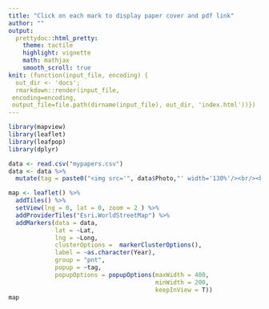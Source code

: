 ```yaml
---
title: "Click on each mark to display paper cover and pdf link"
author: ""
output:
  prettydoc::html_pretty:
    theme: tactile
    highlight: vignette
    math: mathjax
    smooth_scroll: true
knit: (function(input_file, encoding) {
  out_dir <- 'docs';
  rmarkdown::render(input_file,
 encoding=encoding,
 output_file=file.path(dirname(input_file), out_dir, 'index.html'))})
---
```


```r
library(mapview)
library(leaflet)
library(leafpop)
library(dplyr)

data <- read.csv("mypapers.csv")
data <- data %>% 
  mutate(tag = paste0("<img src='", data$Photo,"' width='130%'/><br/><b>", "<a target='_blank' href= '",data$Link, "'> Link </a></b>"))

map <- leaflet() %>% 
  addTiles() %>% 
  setView(lng = 0, lat = 0, zoom = 2 ) %>% 
  addProviderTiles("Esri.WorldStreetMap") %>%
  addMarkers(data = data,                                  
             lat = ~Lat,                           
             lng = ~Long, 
             clusterOptions =  markerClusterOptions(),
             label = ~as.character(Year),
             group = "pnt",
             popup = ~tag,
             popupOptions = popupOptions(maxWidth = 400,
                                         minWidth = 200,
                                         keepInView = T)) 
map
```

